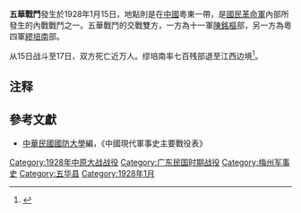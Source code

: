 {{Infobox Military Conflict|
campaign=|
image=|
caption=|
conflict=五華戰鬥|
date=1928年1月15日|
place=[[中國|中國]]粵東|
result=雙方激戰，粵四軍損失奇重，並有師長許志銳陣亡。十一軍得桂軍相助擊敗乙方。之後退至贛南，至此，[[廣州事變|廣州事變]]結束|
combatant1=十一軍|
combatant2=粵四軍| 
commander1=陳銘樞 |
commander2=繆培南|
strength1=|
strength2=|
casualties1=|
casualties2=|
}}

'''五華戰鬥'''發生於1928年1月15日，地點則是在[[中國|中國]]粵東一帶，是[[國民革命軍|國民革命軍]]內部所發生的內戰戰鬥之一。五華戰鬥的交戰雙方，一方為十一軍[[陳銘樞|陳銘樞]]部，另一方為粵四軍[[繆培南|繆培南]]部。

从15日战斗至17日，双方死亡近万人。缪培南率七百残部退至江西边境<ref name="a1">{{Cite web|url=http://www.mzdj.cn/index.php?m=content&c=index&a=show&catid=43&id=3179|title=双头血战|accessdate=2017-03-19|author=|date=2005-04-14|work=|publisher=梅州党建，中共梅州市委组织部网站|language=Zh-hans|archive-url=https://web.archive.org/web/20170320052016/http://www.mzdj.cn/index.php?m=content&c=index&a=show&catid=43&id=3179|archive-date=2017-03-20|dead-url=yes}}</ref>。

== 注释 ==

{{Reflist|2}}

==參考文獻==
*[[中華民國|中華民國]][[國防大學_(臺灣)|國防大學]]編，《中國現代軍事史主要戰役表》

{{中原大戰}}

[[Category:1928年中原大战战役|Category:1928年中原大战战役]]
[[Category:广东民国时期战役|Category:广东民国时期战役]]
[[Category:梅州军事史|Category:梅州军事史]]
[[Category:五华县|Category:五华县]]
[[Category:1928年1月|Category:1928年1月]]